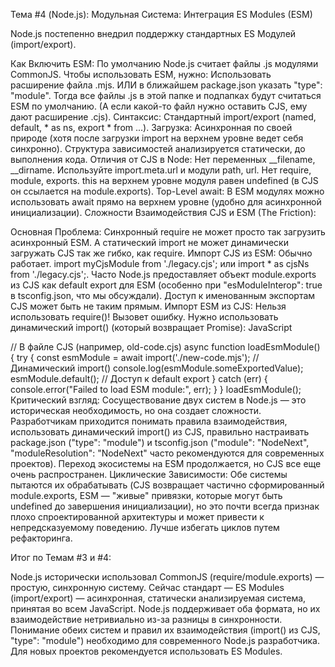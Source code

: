 Тема #4 (Node.js): Модульная Система: Интеграция ES Modules (ESM)

Node.js постепенно внедрил поддержку стандартных ES Модулей (import/export).

Как Включить ESM: По умолчанию Node.js считает файлы .js модулями CommonJS. Чтобы использовать ESM, нужно:
Использовать расширение файла .mjs.
ИЛИ в ближайшем package.json указать "type": "module". Тогда все файлы .js в этой папке и подпапках будут считаться ESM по умолчанию. (А если какой-то файл нужно оставить CJS, ему дают расширение .cjs).
Синтаксис: Стандартный import/export (named, default, * as ns, export * from ...).
Загрузка: Асинхронная по своей природе (хотя после загрузки import на верхнем уровне ведет себя синхронно). Структура зависимостей анализируется статически, до выполнения кода.
Отличия от CJS в Node:
Нет переменных __filename, __dirname. Используйте import.meta.url и модули path, url.
Нет require, module, exports.
this на верхнем уровне модуля равен undefined (в CJS он ссылается на module.exports).
Top-Level await: В ESM модулях можно использовать await прямо на верхнем уровне (удобно для асинхронной инициализации).
Сложности Взаимодействия CJS и ESM (The Friction):

Основная Проблема: Синхронный require не может просто так загрузить асинхронный ESM. А статический import не может динамически загружать CJS так же гибко, как require.
Импорт CJS из ESM:
Обычно работает. import myCjsModule from './legacy.cjs'; или import * as cjsNs from './legacy.cjs';.
Часто Node.js предоставляет объект module.exports из CJS как default export для ESM (особенно при "esModuleInterop": true в tsconfig.json, что мы обсуждали). Доступ к именованным экспортам CJS может быть не таким прямым.
Импорт ESM из CJS:
Нельзя использовать require()! Вызовет ошибку.
Нужно использовать динамический import() (который возвращает Promise):
JavaScript

// В файле CJS (например, old-code.cjs)
async function loadEsmModule() {
  try {
    const esmModule = await import('./new-code.mjs'); // Динамический import()
    console.log(esmModule.someExportedValue);
    esmModule.default(); // Доступ к default export
  } catch (err) {
    console.error("Failed to load ESM module:", err);
  }
}
loadEsmModule();
Критический взгляд: Сосуществование двух систем в Node.js — это историческая необходимость, но она создает сложности. Разработчикам приходится понимать правила взаимодействия, использовать динамический import() из CJS, правильно настраивать package.json ("type": "module") и tsconfig.json ("module": "NodeNext", "moduleResolution": "NodeNext" часто рекомендуются для современных проектов). Переход экосистемы на ESM продолжается, но CJS все еще очень распространен.
Циклические Зависимости: Обе системы пытаются их обрабатывать (CJS возвращает частично сформированный module.exports, ESM — "живые" привязки, которые могут быть undefined до завершения инициализации), но это почти всегда признак плохо спроектированной архитектуры и может привести к непредсказуемому поведению. Лучше избегать циклов путем рефакторинга.

Итог по Темам #3 и #4:

Node.js исторически использовал CommonJS (require/module.exports) — простую, синхронную систему. Сейчас стандарт — ES Modules (import/export) — асинхронная, статически анализируемая система, принятая во всем JavaScript. Node.js поддерживает оба формата, но их взаимодействие нетривиально из-за разницы в синхронности. Понимание обеих систем и правил их взаимодействия (import() из CJS, "type": "module") необходимо для современного Node.js разработчика. Для новых проектов рекомендуется использовать ES Modules.
